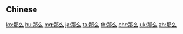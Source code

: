 {{also|那麼}}
==Chinese==
{{zh-see|那麼}}

[[ko:那么]]
[[hu:那么]]
[[mg:那么]]
[[ja:那么]]
[[ta:那么]]
[[th:那么]]
[[chr:那么]]
[[uk:那么]]
[[zh:那么]]